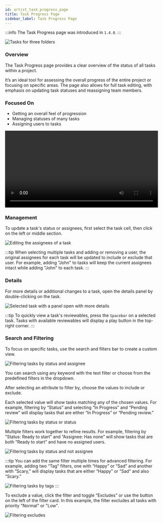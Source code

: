 ```yaml
---
id: artist_task_progress_page
title: Task Progress Page
sidebar_label: Task Progress Page
---
```


:::info
The Task Progress page was introduced in `1.4.0`.
:::

![Tasks for three folders](assets/task_progress/task_progress_overview.png)

### Overview

The Task Progress page provides a clear overview of the status of all tasks within a project.

It’s an ideal tool for assessing the overall progress of the entire project or focusing on specific areas. The page also allows for full task editing, with emphasis on updating task statuses and reassigning team members.

### Focused On

-   Getting an overall feel of progression
-   Managing statuses of many tasks
-   Assigning users to tasks


<video controls width="100%">
    <source src={showcase} />
</video>

### Management

To update a task's status or assignees, first select the task cell, then click on the left or middle section.

![Editing the assignees of a task](assets/task_progress/task_progress_editing.png)

:::tip
When selecting multiple tasks and adding or removing a user, the original assignees for each task will be updated to include or exclude that user. For example, adding "John" to tasks will keep the current assignees intact while adding "John" to each task.
:::

### Details

For more details or additional changes to a task, open the details panel by double-clicking on the task.

![Selected task with a panel open with more details](assets/task_progress/task_progress_details_panel.png)

:::tip
To quickly view a task's reviewables, press the `Spacebar` on a selected task. Tasks with available reviewables will display a play button in the top-right corner.
:::

### Search and Filtering

To focus on specific tasks, use the search and filters bar to create a custom view.

![Filtering tasks by status and assignee](./assets/task_progress/progress_filtering.gif)

You can search using any keyword with the text filter or choose from the predefined filters in the dropdown.

After selecting an attribute to filter by, choose the values to include or exclude.

Each selected value will show tasks matching any of the chosen values. For example, filtering by “Status” and selecting “In Progress” and “Pending review” will display tasks that are either “In Progress” or “Pending review.”

![Filtering tasks by status or status](./assets/task_progress/filter_status_or_status.png)

Multiple filters work together to refine results. For example, filtering by “Status: Ready to start” and “Assignee: Has none” will show tasks that are both “Ready to start” and have no assigned users.

![Filtering tasks by status and not assignee](./assets/task_progress/filter_status_and_no_assignee.png)

:::tip
You can add the same filter multiple times for advanced filtering. For example, adding two “Tag” filters, one with “Happy” or “Sad” and another with “Scary,” will display tasks that are either “Happy” or “Sad” and also “Scary.”

![Filtering tasks by tags](./assets/task_progress/filter_tag_and_tag.png)
:::

To exclude a value, click the filter and toggle “Excludes” or use the button on the left of the filter card. In this example, the filter excludes all tasks with priority "Normal" or "Low".

![Filtering excludes](./assets/task_progress/filter_excludes.png)
